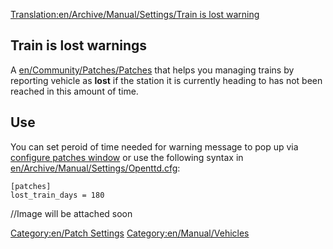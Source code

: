 [[Translation:en/Archive/Manual/Settings/Train is lost warning]]
[[Category:en/Patch Settings]]
[[Category:en/Manual/Vehicles]]

== Train is lost warnings ==

A [[en/Community/Patches/Patches]] that helps you managing trains by reporting vehicle as '''lost''' if the station it is currently heading to has not been reached in this amount of time.

== Use ==
You can set peroid of time needed for warning message to pop up via [[en/Archive/Manual/Settings/Configuring patches/Vehicles|configure patches window]] or use the following syntax in [[en/Archive/Manual/Settings/Openttd.cfg]]:

<pre>
[patches]
lost_train_days = 180
</pre>



//Image will be attached soon